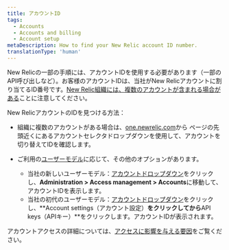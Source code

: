 ```yaml
---
title: アカウントID
tags:
  - Accounts
  - Accounts and billing
  - Account setup
metaDescription: How to find your New Relic account ID number.
translationType: 'human'
---
```


New Relicの一部の手順には、アカウントIDを使用する必要があります（一部のAPI呼び出しなど）。お客様のアカウントIDは、当社がNew Relicアカウントに割り当てるID番号です。[New Relic組織には、複数のアカウントが含まれる場合がある](/docs/accounts/accounts-billing/account-structure/new-relic-account-structure)ことに注意してください。

New RelicアカウントのIDを見つける方法：

* 組織に複数のアカウントがある場合は、[one.newrelic.com](https://one.newrelic.com)から ページの先頭近くにあるアカウントセレクタドロップダウンを使用して、アカウントを切り替えてIDを確認します。

* ご利用の[ユーザーモデル](/docs/accounts/original-accounts-billing/original-product-based-pricing/overview-user-models)に応じて、その他のオプションがあります。

  * 当社の新しいユーザーモデル：[アカウントドロップダウン](/docs/using-new-relic/welcome-new-relic/get-started/glossary#account-dropdown)をクリックし、**Administration > Access management > Accounts**に移動して、アカウントIDを表示します。
  * 当社の初代のユーザーモデル：[アカウントドロップダウン](/docs/using-new-relic/welcome-new-relic/get-started/glossary#account-dropdown)をクリックし、**Account settings（アカウント設定）**をクリックしてから**API keys（APIキー）**をクリックします。アカウントIDが表示されます。

アカウントアクセスの詳細については、[アクセスに影響を与える要因](/docs/accounts/accounts-billing/account-structure/factors-affecting-access-features-data)をご覧ください。

